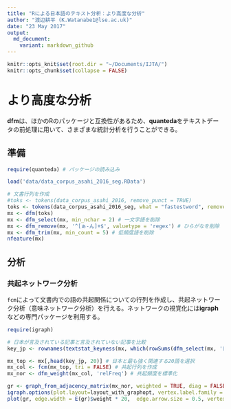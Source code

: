 ```yaml
---
title: "Rによる日本語のテキスト分析：より高度な分析"
author: "渡辺耕平 (K.Watanabe1@lse.ac.uk)"
date: "23 May 2017"
output:
  md_document:
    variant: markdown_github
---
```


```r
knitr::opts_knit$set(root.dir = "~/Documents/IJTA/")
knitr::opts_chunk$set(collapse = FALSE)
```

# より高度な分析
**dfm**は、ほかのRのパッケージと互換性があるため、**quanteda**をテキストデータの前処理に用いて、さまざまな統計分析を行うことができる。

## 準備
```r
require(quanteda) # パッケージの読み込み
```

```r
load('data/data_corpus_asahi_2016_seg.RData')

# 文書行列を作成
#toks <- tokens(data_corpus_asahi_2016, remove_punct = TRUE)
toks <- tokens(data_corpus_asahi_2016_seg, what = "fastestword", remove_punct = FALSE)
mx <- dfm(toks)
mx <- dfm_select(mx, min_nchar = 2) # 一文字語を削除
mx <- dfm_remove(mx, '^[ぁ-ん]+$', valuetype = 'regex') # ひらがなを削除
mx <- dfm_trim(mx, min_count = 5) # 低頻度語を削除
nfeature(mx)
```

## 分析

### 共起ネットワーク分析
`fcm`によって文書内での語の共起関係についての行列を作成し、共起ネットワーク分析（意味ネットワーク分析）を行える。ネットワークの視覚化には**igraph**などの専門パッケージを利用する。
```r
require(igraph)
```

```r

# 日本が言及されている記事と言及されていない記事を比較
key_jp <- rownames(textstat_keyness(mx, which(rowSums(dfm_select(mx, '日本')) > 0))) 

mx_top <- mx[,head(key_jp, 20)] # 日本と最も強く関連する20語を選択
mx_col <- fcm(mx_top, tri = FALSE) # 共起行列を作成
mx_nor <- dfm_weight(mx_col, 'relFreq') # 共起頻度を標準化
```
```r
gr <- graph_from_adjacency_matrix(mx_nor, weighted = TRUE, diag = FALSE) # グラフオブジェクトを作成
igraph.options(plot.layout=layout_with_graphopt, vertex.label.family = 'sanserif', vertex.label.cex = 0.8)
plot(gr, edge.width = E(gr)$weight * 20,  edge.arrow.size = 0.5, vertex.size = 20)

```
